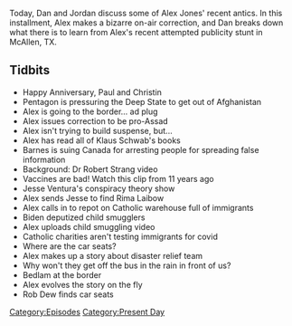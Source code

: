 {{Episode
    | title             = June 28-30, 2021
    | caption           = [https://knowledgefight.libsyn.com/572-june-28-30-2021 Listen to this episode on Libsyn]
    | episodeNumber     = 572
    | length            = 01:24:36
    | airDate           = July 2, 2021
    | coverageStartDate = June 28, 2021
    | coverageEndDate   = June 30, 2021
    | episodeType       = [[:Category:Present Day|Present Day]]
    | appearance        = [[Bashar al Assad]], [[Klaus Schwab]], [[Robert Barnes]], [[Dr Robert Strang]], [[Jesse Ventura]], [[Rima Laibow]], [[Rob Dew]]
    | previousEpisode   = [[571: May 22-27, 2003]]
    | nextEpisode       = [[573: July 1, 2021]]
}}

{{Stub}}

Today, Dan and Jordan discuss some of Alex Jones' recent antics. In this installment, Alex makes a bizarre on-air correction, and Dan breaks down what there is to learn from Alex's recent attempted publicity stunt in McAllen, TX.

==Tidbits==

*Happy Anniversary, Paul and Christin
*Pentagon is pressuring the Deep State to get out of Afghanistan
*Alex is going to the border... ad plug
*Alex issues correction to be pro-Assad
*Alex isn't trying to build suspense, but...
*Alex has read all of Klaus Schwab's books
*Barnes is suing Canada for arresting people for spreading false information
*Background: Dr Robert Strang video
*Vaccines are bad! Watch this clip from 11 years ago
*Jesse Ventura's conspiracy theory show
*Alex sends Jesse to find Rima Laibow
*Alex calls in to repot on Catholic warehouse full of immigrants
*Biden deputized child smugglers
*Alex uploads child smuggling video
*Catholic charities aren't testing immigrants for covid
*Where are the car seats?
*Alex makes up a story about disaster relief team
*Why won't they get off the bus in the rain in front of us?
*Bedlam at the border
*Alex evolves the story on the fly
*Rob Dew finds car seats

[[Category:Episodes]]
[[Category:Present Day]]
